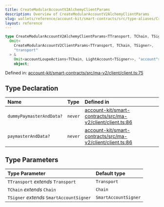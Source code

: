 ```yaml
---
title: CreateModularAccountV2AlchemyClientParams
description: Overview of CreateModularAccountV2AlchemyClientParams
slug: wallets/reference/account-kit/smart-contracts/src/type-aliases/CreateModularAccountV2AlchemyClientParams
layout: reference
---
```


```ts
type CreateModularAccountV2AlchemyClientParams<TTransport, TChain, TSigner> =
  Omit<
    CreateModularAccountV2ClientParams<TTransport, TChain, TSigner>,
    "transport"
  > &
    Omit<accountLoupeActions<TChain, LightAccount<TSigner>>, "account"> &
    object;
```

Defined in: [account-kit/smart-contracts/src/ma-v2/client/client.ts:75](https://github.com/alchemyplatform/aa-sdk/blob/49e74eee8606f480b200b4612d00d950da8a8742/account-kit/smart-contracts/src/ma-v2/client/client.ts#L75)

## Type Declaration

| Name                     | Type    | Defined in                                                                                                                                                                                                      |
| :----------------------- | :------ | :-------------------------------------------------------------------------------------------------------------------------------------------------------------------------------------------------------------- |
| `dummyPaymasterAndData?` | `never` | [account-kit/smart-contracts/src/ma-v2/client/client.ts:86](https://github.com/alchemyplatform/aa-sdk/blob/49e74eee8606f480b200b4612d00d950da8a8742/account-kit/smart-contracts/src/ma-v2/client/client.ts#L86) |
| `paymasterAndData?`      | `never` | [account-kit/smart-contracts/src/ma-v2/client/client.ts:86](https://github.com/alchemyplatform/aa-sdk/blob/49e74eee8606f480b200b4612d00d950da8a8742/account-kit/smart-contracts/src/ma-v2/client/client.ts#L86) |

## Type Parameters

| Type Parameter                           | Default type         |
| :--------------------------------------- | :------------------- |
| `TTransport` _extends_ `Transport`       | `Transport`          |
| `TChain` _extends_ `Chain`               | `Chain`              |
| `TSigner` _extends_ `SmartAccountSigner` | `SmartAccountSigner` |
